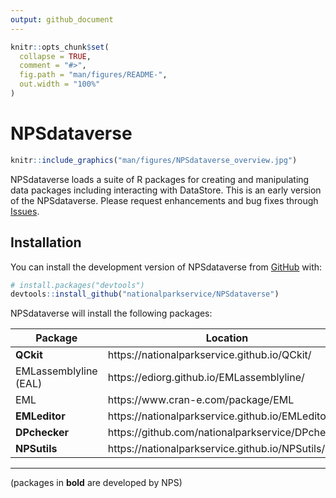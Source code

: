 ```yaml
---
output: github_document
---
```


<!-- README.md is generated from README.Rmd. Please edit that file -->

```r
knitr::opts_chunk$set(
  collapse = TRUE,
  comment = "#>",
  fig.path = "man/figures/README-",
  out.width = "100%"
)
```

# NPSdataverse
```r
knitr::include_graphics("man/figures/NPSdataverse_overview.jpg")
```
NPSdataverse loads a suite of R packages for creating and manipulating data packages including interacting with DataStore. This is an early version of the NPSdataverse. Please request enhancements and bug fixes through [Issues](https://github.com/nationalparkservice/NPSdataverse/issues).

## Installation

You can install the development version of NPSdataverse from [GitHub](https://github.com/) with:

``` r
# install.packages("devtools")
devtools::install_github("nationalparkservice/NPSdataverse")
```

NPSdataverse will install the following packages:

| Package | Location|
|---------|---------|
|**QCkit**| https://nationalparkservice.github.io/QCkit/|
|EMLassemblyline (EAL)| https://ediorg.github.io/EMLassemblyline/|
|EML| https://www.cran-e.com/package/EML|
|**EMLeditor**| https://nationalparkservice.github.io/EMLeditor/|
|**DPchecker**| https://github.com/nationalparkservice/DPchecker|
|**NPSutils**| https://nationalparkservice.github.io/NPSutils/|

***
(packages in **bold** are developed by NPS)

